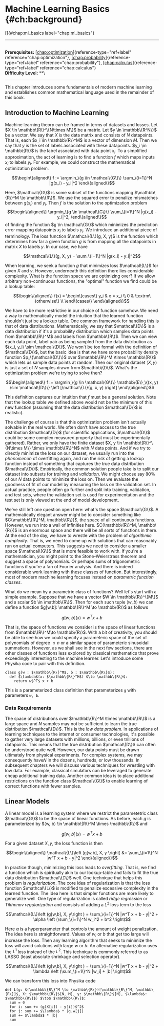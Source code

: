 # Machine Learning Basics \{#ch:background\}

[]\{#chap:ml_basics label="chap:ml_basics"\}

------------------------------------------------------------------------

\
**Prerequisites:**
[\[chap:optimization\]](#chap:optimization)\{reference-type="ref+label"
reference="chap:optimization"\},
[\[chap:probability\]](#chap:probability)\{reference-type="ref+label"
reference="chap:probability"\},
[\[chap:calculus\]](#chap:calculus)\{reference-type="ref+label"
reference="chap:calculus"\}\
**Difficulty Level:** \*\*\

------------------------------------------------------------------------

This chapter introduces some fundamentals of modern machine learning and
establishes common mathematical language used in the remainder of this
book.

## Introduction to Machine Learning

Machine learning theory can be framed in terms of datasets and losses.
Let $X \in \mathbb\{R\}^\{N\times M\}$ be a matrix. Let $y \in \mathbb\{R^N\}$
be a vector. We say that $X$ is the data matrix and consists of $N$
datapoints. That is, each $x_i \in \mathbb\{R\}^M$ is a vector of
dimension $M$. Then we say that $y$ is the set of labels associated with
these datapoints. $y_i \in \mathbb\{R\}$ is the label associated with data
point $x_i$. To a simplified approximation, the act of learning is to
find a function $f$ which maps inputs $x_i$ to labels $y_i$. For
example, we could construct the mathematical optimization problem.

$$\begin\{aligned\}
f := \argmin_\{g \in \mathcal\{G\}\} \sum_\{i=1\}^N |g(x_i) - y_i|^2 
\end\{aligned\}$$

Here, $\mathcal\{G\}$ is some subset of the functions mapping
$\mathbb\{R\}^M \to \mathbb\{R\}$. We use the squared error to penalize
mismatches between $g(x_i)$ and $y_i$. Then $f$ is the solution to the
optimization problem $$\begin\{aligned\}
\argmin_\{g \in \mathcal\{G\}\} \sum_\{i=1\}^N |g(x_i) - y_i|^2,
\end\{aligned\}$$ of finding the function $g \in \mathcal\{G\}$ which
minimizes the prediction error mapping datapoints $x_i$ to labels $y_i$.
We introduce an additional piece of terminology. The loss function
$\mathcal\{L\}(g, X, y)$ is the function which determines how far a given
function $g$ is from mapping all the datapoints in matrix $X$ to labels
$y$. In our case, we have

$$\mathcal\{L\}(g, X, y) = \sum_\{i=1\}^N |g(x_i) - y_i|^2$$

When learning, we seek a function $g$ that minimizes loss $\mathcal\{L\}$
for given $X$ and $y$. However, underneath this definition there lies
considerable complexity. What is the function space we are optimizing
over? If we allow arbitrary non-continuous functions, the \"optimal\"
function we find could be a lookup table:

$$\begin\{aligned\}
f(x) = \begin\{cases\}
y_i & x = x_i \\
0 & \textrm\{otherwise\} \\
\end\{cases\}
\end\{aligned\}$$

We have to be more restrictive in our choice of function somehow. We
need a way to mathematically model the intuition that the learned
function shouldn't just be a lookup table. One common framework for
handling this is that of data distributions. Mathematically, we say that
$\mathcal\{D\}$ is a data distribution if it's a probability distribution
which samples data points from $\mathbb\{R\}^M$ and labels from
$\mathbb\{R\}$. Then we can view each data point, label pair as being
sampled from the data distribution as $(x_i, y_i) \sim \mathcal\{D\}$. We
won't be too formal with the definition of $\mathcal\{D\}$, but the basic
idea is that we have some probability density function $p_\{\mathcal\{D\}\}$
over $\mathbb\{R\}^M \times \mathbb\{R\}$ which lets us sample data points
at random. Then our original dataset $(X, y)$ is just a set of $N$
samples drawn from $\mathbb\{D\}$. What's the optimization problem we're
trying to solve then?

$$\begin\{aligned\}
 f := \argmin_\{g \in \mathcal\{G\}\} \mathbb\{E\}_\{(x, y) \sim \mathcal\{D\}\} \left [\mathcal\{L\}(g, x, y) \right] 
\end\{aligned\}$$

This definition captures our intuition that $f$ must be a general
solution. Note that the lookup table we defined above would not be the
minimum of this new function (assuming that the data distribution
$\mathcal\{D\}$ is realistic).

The challenge of course is that this optimization problem isn't actually
solvable in the real world. We often don't have access to the true
distribution $\mathcal\{D\}$ (for scientific applications, $\mathcal\{D\}$
could be some complex measured property that must be experimentally
gathered). Rather, we only have the finite dataset
$X, y \in \mathbb\{R\}^\{N\times M\} \times \mathbb\{R\}^N$ with $N$ data
points. And if we try to directly minimize the loss on our dataset, we
usually run into the *phenomenon* of overfitting again, and run the risk
of getting a lookup function instead of something that captures the true
data distribution $\mathcal\{D\}$. Empirically, the common solution people
take is to split our dataset into subsets for *training* and
*validation*. We might choose say 80% of our $N$ data points to minimize
the loss on. Then we evaluate the goodness of fit of our model by
measuring the loss on the validation set. In actual practice, people
often go further and split into training, validation, and test sets,
where the validation set is used for experimentation and the test set is
only viewed at the end of model development.

We've still left one question open here: what's the space $\mathcal\{G\}$.
A mathematically elegant answer might be to consider something like
$C(\mathbb\{R\}^M, \mathbb\{R\})$, the space of all continuous functions.
However, we run into a wall of infinities here.
$C(\mathbb\{R\}^M, \mathbb\{R\})$ is an enormous space and there will be all
sorts of functions in there. At the end of the day, we have to wrestle
with the problem of *algorithmic complexity*. That is, we need to come
up with solutions that can reasonably run on actual computers. This
suggests we need to consider a smaller space $\mathcal\{G\}$ that is more
feasible to work with. If you're a mathematician, you might point to the
Stone-Weierstrass theorem and suggest a space of polynomials. Or perhaps
sums of trigonometric functions if you're a fan of Fourier analysis. And
there is indeed considerable work learning with these classes of
function. But interestingly, most of modern machine learning focuses
instead on *parametric function classes*.

What do we mean by a parametric class of functions? Well let's start
with a simple example. Suppose that we have a vector
$W \in \mathbb\{R\}^\{M\}$ and a scalar $b \in \mathbb\{R\}$. Then for each
such tuple $(w, b)$ we can define a function
$g[w,b]: \mathbb\{R\}^M \to \mathbb\{R\}$ as follows

$$g[w,b](x) = w^T x + b$$

That is, the space of functions we consider is the space of linear
functions from $\mathbb\{R\}^M\to \mathbb\{R\}$. With a bit of creativity,
you should be able to see how we could specify a parameteric space of
the set of polynomials of degree $\leq n$ or a similar space of
parameteric sinusoidal summations. However, as we shall see in the next
few sections, there are other classes of functions less explored by
classical mathematics that prove exceedingly interesting to the machine
learner. Let's introduce some Physika code to pair with this definition.

``` \{.python language="python"\}
class g(w : $\mathbb\{R\}^M$, b : $\mathbb\{R\}$):
  def $\lambda$(x: $\mathbb\{R\}^M$) $\to \mathbb\{R\}$:
    return w$^T$ x + b
```

This is a parameterized class definition that parameterizes `g` with
parameters `w, b`.

### Data Requirements

The space of distributions over $\mathbb\{R\}^M \times \mathbb\{R\}$ is a
large space and $N$ samples may not be sufficient to learn the true
distribution $\mathcal\{D\}$. This is the *low data problem*. In
applications of learning techniques to the internet or consumer
technologies, it's possible to gather very large datasets with millions,
billions, or even trillions of datapoints. This means that the true
distribution $\mathcal\{D\}$ can often be understood quite well. However,
our data points must be drawn ultimately from physical experiments. For
complex systems, we may consequently have$N$ in the dozens, hundreds, or
low thousands. In subsequent chapters we will discuss various techniques
for wrestling with low data. For example, classical simulators can be
leveraged to generate cheap additional training data. Another common
idea is to place additional restrictions on the function class
$\mathcal\{G\}$ to enable learning of correct functions with fewer
samples.

## Linear Models

A linear model is a learning system where we restrict the parametetric
class $\mathcal\{G\}$ to be the space of linear functions. As before, each
$g$ is parameterized by $(w, b) \in \mathbb\{R\}^M \times \mathbb\{R\}$ and

$$g[w,b](x) = w^T x + b$$

For a given dataset $X, y$, the loss function is then

$$\begin\{aligned\}
\mathcal\{L\}\left (g[w,b], X, y \right) &= \sum_\{i=1\}^N |w^T x + b - y|^2 
\end\{aligned\}$$

In practice though, minimizing this loss leads to *overfitting*. That
is, we find a function which is spiritually akin to our lookup-table and
fails to fit the true data distribution $\mathcal\{D\}$ well. One
technique that helps this problem is *regularization*. The core idea of
regularization is that the loss function $\mathcal\{L\}$ is modified to
penalize excessive complexity in the learned function. The idea here is
that simpler functions are more likely to generalize well. One type of
regularization is called *ridge regression* or *Tikhonov regularization*
and consists of adding a $L^2$ loss term to the loss

$$\mathcal\{L\}\left (g[w,b], X, y\right ) = \sum_\{i=1\}^N |w^T x + b - y|^2  + \alpha \left (\sum_\{i=1\}^N w_i^2 + b^2 \right)$$

Here $\alpha$ is a hyperparameter that controls the amount of weight
penalization. The idea here is straightforward. Values of $w_i$ or $b$
that get too large will increase the loss. Then any learning algorithm
that seeks to minimize the loss will avoid solutions with large $w$ or
$b$. An alternative regularization uses the $L^1$ loss instead of the
$L^2$. This technique is commonly referred to as LASSO (least absolute
shrinkage and selection operator).

$$\mathcal\{L\}\left (g[w,b], X, y\right ) = \sum_\{i=1\}^N |w^T x + b - y|^2  + \lambda \left (\sum_\{i=1\}^N |w_i| + |b| \right)$$

We can transform this loss into Physika code

``` \{.python language="python"\}
def L(g: $(\mathbb\{R\}^M \to \mathbb\{R\})[\mathbb\{R\}^M, \mathbb\{R\}]$, X: $\mathbb\{R\}$[N, M], y: $\mathbb\{R\}$[N], $\lambda$: $\mathbb\{R\}$) $\to$ $\mathbb\{R\}$:
  sum = 0
  for i: sum += (g(X[i]) - y[i])$^2$
  for j: sum += $\lambda$ * |g.w[j]|
  sum += $\lambda$ * |b|
  sum
```
